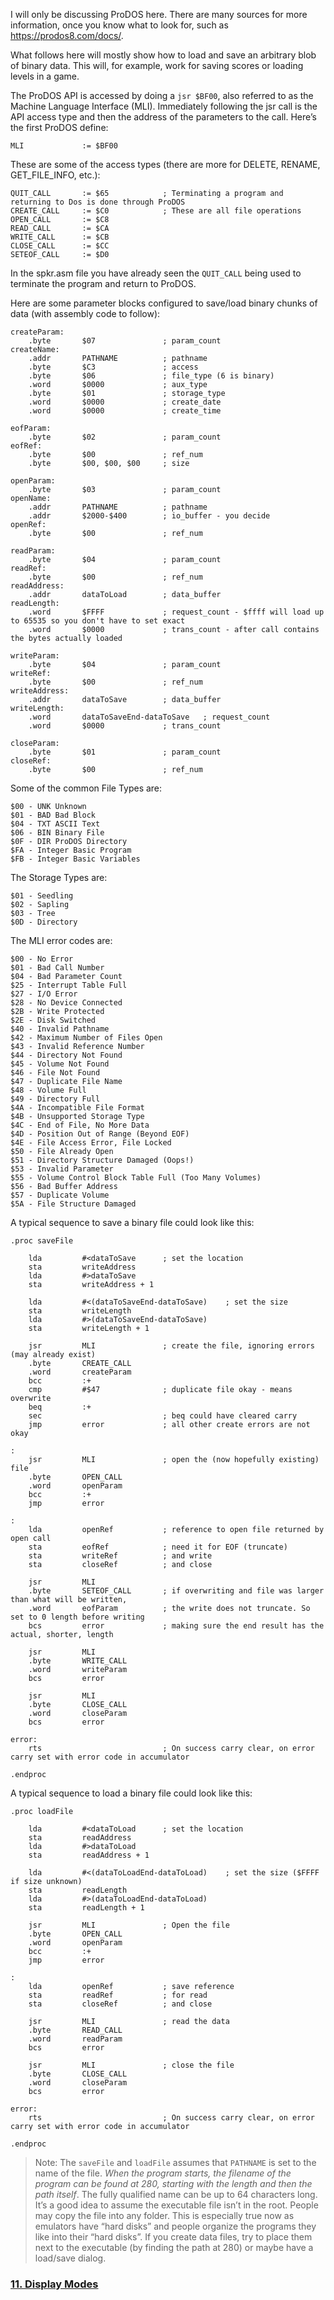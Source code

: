 I will only be discussing ProDOS here. There are many sources for more information, once you know what to look for, such as https://prodos8.com/docs/.

What follows here will mostly show how to load and save an arbitrary blob of binary data. This will, for example, work for saving scores or loading levels in a game.

The ProDOS API is accessed by doing a <code>jsr $BF00</code>, also referred to as the Machine Language Interface (MLI). Immediately following the jsr call is the API access type and then the address of the parameters to the call. Here’s the first ProDOS define:

<pre>
MLI             := $BF00
</pre>
These are some of the access types (there are more for DELETE, RENAME, GET_FILE_INFO, etc.):

<pre>
QUIT_CALL       := $65            ; Terminating a program and returning to Dos is done through ProDOS
CREATE_CALL     := $C0            ; These are all file operations
OPEN_CALL       := $C8
READ_CALL       := $CA
WRITE_CALL      := $CB
CLOSE_CALL      := $CC
SETEOF_CALL     := $D0
</pre>
In the spkr.asm file you have already seen the <code>QUIT_CALL</code> being used to terminate the program and return to ProDOS.

Here are some parameter blocks configured to save/load binary chunks of data (with assembly code to follow):

<pre>
createParam:
    .byte       $07               ; param_count
createName:
    .addr       PATHNAME          ; pathname
    .byte       $C3               ; access
    .byte       $06               ; file_type (6 is binary)
    .word       $0000             ; aux_type
    .byte       $01               ; storage_type
    .word       $0000             ; create_date
    .word       $0000             ; create_time

eofParam:
    .byte       $02               ; param_count
eofRef:
    .byte       $00               ; ref_num
    .byte       $00, $00, $00     ; size

openParam:
    .byte       $03               ; param_count
openName:
    .addr       PATHNAME          ; pathname
    .addr       $2000-$400        ; io_buffer - you decide
openRef:
    .byte       $00               ; ref_num

readParam:
    .byte       $04               ; param_count
readRef:
    .byte       $00               ; ref_num
readAddress:
    .addr       dataToLoad        ; data_buffer
readLength:
    .word       $FFFF             ; request_count - $ffff will load up to 65535 so you don't have to set exact
    .word       $0000             ; trans_count - after call contains the bytes actually loaded

writeParam:
    .byte       $04               ; param_count
writeRef:
    .byte       $00               ; ref_num
writeAddress:
    .addr       dataToSave        ; data_buffer
writeLength:
    .word       dataToSaveEnd-dataToSave   ; request_count
    .word       $0000             ; trans_count

closeParam:
    .byte       $01               ; param_count
closeRef:
    .byte       $00               ; ref_num
</pre>
Some of the common File Types are:

<pre>
$00 - UNK Unknown
$01 - BAD Bad Block
$04 - TXT ASCII Text
$06 - BIN Binary File
$0F - DIR ProDOS Directory
$FA - Integer Basic Program 
$FB - Integer Basic Variables 
</pre>
The Storage Types are:

<pre>
$01 - Seedling
$02 - Sapling
$03 - Tree
$0D - Directory
</pre>
The MLI error codes are:

<pre>
$00 - No Error
$01 - Bad Call Number
$04 - Bad Parameter Count
$25 - Interrupt Table Full
$27 - I/O Error
$28 - No Device Connected
$2B - Write Protected
$2E - Disk Switched
$40 - Invalid Pathname
$42 - Maximum Number of Files Open
$43 - Invalid Reference Number
$44 - Directory Not Found
$45 - Volume Not Found
$46 - File Not Found
$47 - Duplicate File Name
$48 - Volume Full
$49 - Directory Full
$4A - Incompatible File Format
$4B - Unsupported Storage Type
$4C - End of File, No More Data
$4D - Position Out of Range (Beyond EOF)
$4E - File Access Error, File Locked
$50 - File Already Open
$51 - Directory Structure Damaged (Oops!)
$53 - Invalid Parameter
$55 - Volume Control Block Table Full (Too Many Volumes)
$56 - Bad Buffer Address
$57 - Duplicate Volume
$5A - File Structure Damaged
</pre>
A typical sequence to save a binary file could look like this:

<pre>
.proc saveFile

    lda         #<dataToSave      ; set the location
    sta         writeAddress
    lda         #>dataToSave
    sta         writeAddress + 1

    lda         #<(dataToSaveEnd-dataToSave)    ; set the size
    sta         writeLength
    lda         #>(dataToSaveEnd-dataToSave)
    sta         writeLength + 1

    jsr         MLI               ; create the file, ignoring errors (may already exist)
    .byte       CREATE_CALL
    .word       createParam
    bcc         :+
    cmp         #$47              ; duplicate file okay - means overwrite
    beq         :+ 
    sec                           ; beq could have cleared carry
    jmp         error             ; all other create errors are not okay

:
    jsr         MLI               ; open the (now hopefully existing) file
    .byte       OPEN_CALL
    .word       openParam
    bcc         :+
    jmp         error

: 
    lda         openRef           ; reference to open file returned by open call
    sta         eofRef            ; need it for EOF (truncate)
    sta         writeRef          ; and write
    sta         closeRef          ; and close

    jsr         MLI
    .byte       SETEOF_CALL       ; if overwriting and file was larger than what will be written,
    .word       eofParam          ; the write does not truncate. So set to 0 length before writing
    bcs         error             ; making sure the end result has the actual, shorter, length

    jsr         MLI
    .byte       WRITE_CALL
    .word       writeParam
    bcs         error

    jsr         MLI
    .byte       CLOSE_CALL
    .word       closeParam
    bcs         error

error:
    rts                           ; On success carry clear, on error carry set with error code in accumulator

.endproc
</pre>
A typical sequence to load a binary file could look like this:

<pre>
.proc loadFile 

    lda         #<dataToLoad      ; set the location
    sta         readAddress
    lda         #>dataToLoad
    sta         readAddress + 1

    lda         #<(dataToLoadEnd-dataToLoad)    ; set the size ($FFFF if size unknown)
    sta         readLength
    lda         #>(dataToLoadEnd-dataToLoad)
    sta         readLength + 1

    jsr         MLI               ; Open the file
    .byte       OPEN_CALL
    .word       openParam
    bcc         :+
    jmp         error

: 
    lda         openRef           ; save reference
    sta         readRef           ; for read
    sta         closeRef          ; and close

    jsr         MLI               ; read the data
    .byte       READ_CALL
    .word       readParam
    bcs         error

    jsr         MLI               ; close the file
    .byte       CLOSE_CALL
    .word       closeParam
    bcs         error

error:
    rts                           ; On success carry clear, on error carry set with error code in accumulator

.endproc
</pre>
<blockquote>Note: The <code>saveFile</code> and <code>loadFile</code> assumes that <code>PATHNAME</code> is set to the name of the file. ''When the program starts, the filename of the program can be found at 280, starting with the length and then the path itself''. The fully qualified name can be up to 64 characters long. It’s a good idea to assume the executable file isn’t in the root. People may copy the file into any folder. This is especially true now as emulators have “hard disks” and people organize the programs they like into their “hard disks”. If you create data files, try to place them next to the executable (by finding the path at 280) or maybe have a load/save dialog.
</blockquote>
=== [https://github.com/cc65/wiki/wiki/Apple-II-11.-Display-Modes 11. Display Modes] ===
